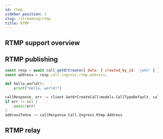 ```yaml
---
id: rtmp
sidebar_position: 3
slug: /streaming/rtmp
title: RTMP
---
```



## RTMP support overview

## RTMP publishing

<Tabs groupId="examples">
<TabItem value="js" label="JavaScript">

```js
const resp = await call.getOrCreate({ data: { created_by_id: 'john' } });
const address = resp.call.ingress.rtmp.address;
```

</TabItem>
<TabItem value="py" label="Python">

```py
def hello_world():
    print("Hello, world!")
```

</TabItem>
<TabItem value="go" label="Golang">

```go
callResponse, err := client.GetOrCreateCall(models.CallTypeDefault, callID, &models.GetOrCreateCallRequest{})
if err != nil {
	panic(err)
}
addressToUse := callResponse.Call.Ingress.Rtmp.Address
```

</TabItem>
</Tabs>

## RTMP relay
